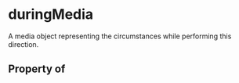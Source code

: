 # duringMedia

A media object representing the circumstances while performing this direction.

## Property of



